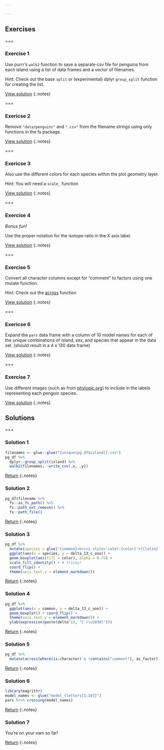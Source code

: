 ```yaml
---

---
```


## Exercises

===

### Exercise 1

Use purrr's `walk2` function to save a separate csv file for penguins from each island using a list of data frames and a vector of filenames. 

Hint: Check out the base `split` or (experimental) dplyr `group_split` function for creating the list. 

[View solution](#solution-1)
{:.notes}

===

### Exericse 2

Remove `"data/penguins"` and  `".csv"` from the filename strings using only functions in the fs package.

[View solution](#solution-2)
{:.notes}

===

### Exericse 3

Also use the different colors for each species within the plot geometry layer. 

Hint: You will need a `scale_` function

[View solution](#solution-3)
{:.notes}

=== 

### Exercise 4

*Bonus fun!* 

Use the proper notation for the isotope ratio in the X axis label. 

[View solution](#solution-4)
{:.notes}

===

### Exercise 5

Convert all character columns except for "comment" to factors using one mutate function. 

Hint: Check out the [across](https://dplyr.tidyverse.org/articles/programming.html) function

[View solution](#solution-5)
{:.notes}

===

### Exericse 6

Expand the `pars` data frame with a column of 10 model names for each of the unique combinations of island, sex, and species that appear in the data set. (should result in a 4 x 130 data frame)

[View solution](#solution-6)
{:.notes}

===

### Exercise 7

Use different images (such as from [phylopic.org](http://phylopic.org/)) to include in the labels representing each penguin species.

[View solution](#solution-7)
{:.notes}

## Solutions

===

### Solution 1

```r
filenames <- glue::glue("{unique(pg_df$island)}.csv")
pg_df %>% 
  dplyr::group_split(island) %>% 
  walk2(filenames, ~write_csv(.x, .y))
```

[Return](#exercise-1)
{:.notes}

### Solution 2

```r
pg_df$filename %>% 
  fs::as_fs_path() %>%
  fs::path_ext_remove() %>%
  fs::path_file()
```

[Return](#exercise-2)
{:.notes}

### Solution 3

```r
pg_df %>%
  mutate(species = glue("{common}<br><i style='color:{color}'>({latin})</i>")) %>%
  ggplot(aes(x = species, y = delta_13_c_ooo)) +
  geom_boxplot(aes(fill = color), alpha = 0.75) + 
  scale_fill_identity() + # tricky! 
  coord_flip() +
  theme(axis.text.y = element_markdown())
```

[Return](#exercise-3)
{:.notes}

### Solution 4

```r
pg_df %>% 
  ggplot(aes(x = common, y = delta_13_c_ooo)) +
  geom_boxplot() + coord_flip() +
  theme(axis.text.y = element_markdown()) +
  ylab(expression(paste(delta^13, "C (\u2030)")))
```

[Return](#exercise-4)
{:.notes}

### Solution 5

```r
pg_df %>% 
  mutate(across(where(is.character) & !contains("comment"), as_factor))
```

[Return](#exercise-4)
{:.notes}

### Solution 6

```r
library(magrittr)
model_names <- glue("model_{letters[1:10]}")
pars %<>% crossing(model_names)
```

[Return](#exercise-6)
{:.notes}

### Solution 7

You're on your own so far!

[Return](#exercise-7)
{:.notes}